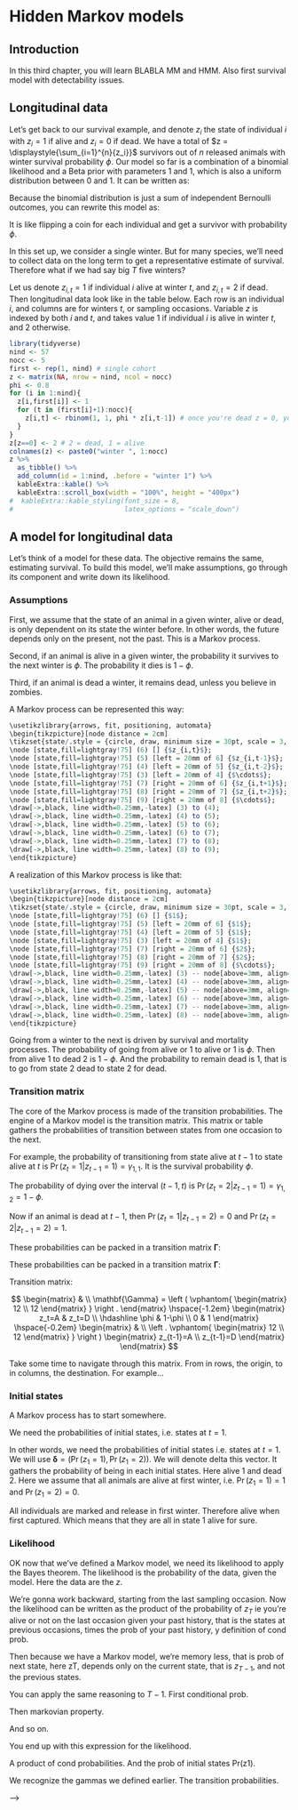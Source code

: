 # Hidden Markov models {#hmmcapturerecapture}

## Introduction

In this third chapter, you will learn BLABLA MM and HMM. Also first survival model with detectability issues.

<!-- Mettre les 3 pbs des HMM dans le chapitre et marginalisation aussi -->

## Longitudinal data

Let's get back to our survival example, and denote $z_i$ the state of individual $i$ with $z_i = 1$ if alive and $z_i = 0$ if dead. We have a total of $z = \displaystyle{\sum_{i=1}^{n}{z_i}}$ survivors out of $n$ released animals with winter survival probability $\phi$. Our model so far is a combination of a binomial likelihood and a Beta prior with parameters 1 and 1, which is also a uniform distribution between 0 and 1. It can be written as:

\begin{align*}
   z &\sim \text{Binomial}(n, \phi) &\text{[likelihood]}
   \\
  \phi &\sim \text{Beta}(1, 1) &\text{[prior for }\phi \text{]} \\
\end{align*}

Because the binomial distribution is just a sum of independent Bernoulli outcomes, you can rewrite this model as:

\begin{align*}
   z_i &\sim \text{Bernoulli}(\phi), \; i = 1, \ldots, N &\text{[likelihood]}
   \\
  \phi &\sim \text{Beta}(1, 1) &\text{[prior for }\phi \text{]} \\
\end{align*}

It is like flipping a coin for each individual and get a survivor with probability $\phi$.

In this set up, we consider a single winter. But for many species, we'll need to collect data on the long term to get a representative estimate of survival. Therefore what if we had say big $T$ five winters?

Let us denote $z_{i,t} = 1$ if individual $i$ alive at winter $t$, and $z_{i,t} = 2$ if dead. Then longitudinal data look like in the table below. Each row is an individual $i$, and columns are for winters $t$, or sampling occasions. Variable $z$ is indexed by both $i$ and $t$, and takes value 1 if individual $i$ is alive in winter $t$, and 2 otherwise.


```r
library(tidyverse)
nind <- 57
nocc <- 5
first <- rep(1, nind) # single cohort
z <- matrix(NA, nrow = nind, ncol = nocc)
phi <- 0.8
for (i in 1:nind){
  z[i,first[i]] <- 1
  for (t in (first[i]+1):nocc){
    z[i,t] <- rbinom(1, 1, phi * z[i,t-1]) # once you're dead z = 0, you remain dead
  }
}
z[z==0] <- 2 # 2 = dead, 1 = alive
colnames(z) <- paste0("winter ", 1:nocc)
z %>%
  as_tibble() %>%
  add_column(id = 1:nind, .before = "winter 1") %>%
  kableExtra::kable() %>%
  kableExtra::scroll_box(width = "100%", height = "400px")
#  kableExtra::kable_styling(font_size = 8,
#                            latex_options = "scale_down")
```

## A model for longitudinal data

Let's think of a model for these data. The objective remains the same, estimating survival. To build this model, we'll make assumptions, go through its component and write down its likelihood. 

### Assumptions

First, we assume that the state of an animal in a given winter, alive or dead, is only dependent on its state the winter before. In other words, the future depends only on the present, not the past. This is a Markov process.

Second, if an animal is alive in a given winter, the probability it survives to the next winter is $\phi$. The probability it dies is $1 - \phi$.

Third, if an animal is dead a winter, it remains dead, unless you believe in zombies.

A Markov process can be represented this way:

```r
\usetikzlibrary{arrows, fit, positioning, automata}
\begin{tikzpicture}[node distance = 2cm]
\tikzset{state/.style = {circle, draw, minimum size = 30pt, scale = 3, line width=1pt}}
\node [state,fill=lightgray!75] (6) [] {$z_{i,t}$};
\node [state,fill=lightgray!75] (5) [left = 20mm of 6] {$z_{i,t-1}$};
\node [state,fill=lightgray!75] (4) [left = 20mm of 5] {$z_{i,t-2}$};
\node [state,fill=lightgray!75] (3) [left = 20mm of 4] {$\cdots$};
\node [state,fill=lightgray!75] (7) [right = 20mm of 6] {$z_{i,t+1}$};
\node [state,fill=lightgray!75] (8) [right = 20mm of 7] {$z_{i,t+2}$};
\node [state,fill=lightgray!75] (9) [right = 20mm of 8] {$\cdots$};
\draw[->,black, line width=0.25mm,-latex] (3) to (4);
\draw[->,black, line width=0.25mm,-latex] (4) to (5);
\draw[->,black, line width=0.25mm,-latex] (5) to (6);
\draw[->,black, line width=0.25mm,-latex] (6) to (7);
\draw[->,black, line width=0.25mm,-latex] (7) to (8);
\draw[->,black, line width=0.25mm,-latex] (8) to (9);
\end{tikzpicture}
```

A realization of this Markov process is like that:

```r
\usetikzlibrary{arrows, fit, positioning, automata}
\begin{tikzpicture}[node distance = 2cm]
\tikzset{state/.style = {circle, draw, minimum size = 30pt, scale = 3, line width=1pt}}
\node [state,fill=lightgray!75] (6) [] {$1$};
\node [state,fill=lightgray!75] (5) [left = 20mm of 6] {$1$};
\node [state,fill=lightgray!75] (4) [left = 20mm of 5] {$1$};
\node [state,fill=lightgray!75] (3) [left = 20mm of 4] {$1$};
\node [state,fill=lightgray!75] (7) [right = 20mm of 6] {$2$};
\node [state,fill=lightgray!75] (8) [right = 20mm of 7] {$2$};
\node [state,fill=lightgray!75] (9) [right = 20mm of 8] {$\cdots$};
\draw[->,black, line width=0.25mm,-latex] (3) -- node[above=3mm, align=center] {\huge $\phi$} (4);
\draw[->,black, line width=0.25mm,-latex] (4) -- node[above=3mm, align=center] {\huge $\phi$} (5);
\draw[->,black, line width=0.25mm,-latex] (5) -- node[above=3mm, align=center] {\huge $\phi$} (6);
\draw[->,black, line width=0.25mm,-latex] (6) -- node[above=3mm, align=center] {\huge $1 - \phi$} (7);
\draw[->,black, line width=0.25mm,-latex] (7) -- node[above=3mm, align=center] {\huge 1} (8);
\draw[->,black, line width=0.25mm,-latex] (8) -- node[above=3mm, align=center] {\huge 1} (9);
\end{tikzpicture}
```

Going from a winter to the next is driven by survival and mortality processes. The probability of going from alive or 1 to alive or 1 is $\phi$. Then from alive 1 to dead 2 is $1 - \phi$. And the probability to remain dead is 1, that is to go from state 2 dead to state 2 for dead.

### Transition matrix

The core of the Markov process is made of the transition probabilities. The engine of a Markov model is the transition matrix. This matrix or table gathers the probabilities of transition between states from one occasion to the next.

For example, the probability of transitioning from state alive at $t-1$ to state alive at $t$ is $\Pr(z_t = 1 | z_{t-1} = 1) = \gamma_{1,1}$. It is the survival probability $\phi$.

The probability of dying over the interval $(t-1, t)$ is $\Pr(z_t = 2 | z_{t-1} = 1) = \gamma_{1,2} = 1 - \phi$.

Now if an animal is dead at $t-1$, then $\Pr(z_t = 1 | z_{t-1} = 2) = 0$ and $\Pr(z_t = 2 | z_{t-1} = 2) = 1$. 

These probabilities can be packed in a transition matrix $\mathbf{\Gamma}$:

\begin{align*}
\mathbf{\Gamma} =
\left(\begin{array}{cc}
\gamma_{1,1} & \gamma_{1,2}\\
\gamma_{2,1} & \gamma_{2,2}
\end{array}\right) =
\left(\begin{array}{cc}
\phi & 1 - \phi\\
0 & 1
\end{array}\right)
\end{align*}

These probabilities can be packed in a transition matrix $\mathbf{\Gamma}$:

Transition matrix:

$$
\begin{matrix}
& \\
\mathbf{\Gamma} =
    \left ( \vphantom{ \begin{matrix} 12 \\ 12 \end{matrix} } \right .
\end{matrix}
\hspace{-1.2em}
\begin{matrix}
    z_t=A & z_t=D \\ \hdashline
\phi & 1-\phi \\
0 & 1
\end{matrix}
\hspace{-0.2em}
\begin{matrix}
& \\
\left . \vphantom{ \begin{matrix} 12 \\ 12 \end{matrix} } \right )
    \begin{matrix}
    z_{t-1}=A \\ z_{t-1}=D
    \end{matrix}
\end{matrix}
$$

Take some time to navigate through this matrix. From in rows, the origin, to in columns, the destination. For example...

### Initial states

A Markov process has to start somewhere.

We need the probabilities of initial states, i.e. states at $t = 1$.

In other words, we need the probabilities of initial states i.e. states at $t = 1$. We will use $\mathbf{\delta} = \left(\Pr(z_1 = 1), \Pr(z_1 = 2)\right)$. We will denote delta this vector. It gathers the probability of being in each initial states. Here alive 1 and dead 2. Here we assume that all animals are alive at first winter, i.e. $\Pr(z_1 = 1) = 1$ and $\Pr(z_1 = 2) = 0$.

All individuals are marked and release in first winter. Therefore alive when first captured. Which means that they are all in state 1 alive for sure.

### Likelihood

\begin{align*}
\Pr(\mathbf{z}) &= \Pr(z_T, z_{T-1}, z_{T-2}, \ldots, z_1) \color{white}{\Pr(z_{T-1}, z_{T-2},\ldots, z_1) \Pr(z_{T-2}, \ldots, z_1)} \\
\end{align*}

OK now that we've defined a Markov model, we need its likelihood to apply the Bayes theorem. The likelihood is the probability of the data, given the model. Here the data are the $z$.

\begin{align*}
\Pr(\mathbf{z}) &= \Pr(z_T, z_{T-1}, z_{T-2}, \ldots, z_1) \color{white}{\Pr(z_{T-1}, z_{T-2},\ldots, z_1) \Pr(z_{T-2}, \ldots, z_1)}\\
                &= \Pr(z_T | z_{T-1}, z_{T-2},\ldots, z_1) \Pr(z_{T-1}, z_{T-2},\ldots, z_1) \\
\end{align*}

We're gonna work backward, starting from the last sampling occasion. Now the likelihood can be written as the product of the probability of $z_T$ ie you're alive or not on the last occasion given your past history, that is the states at previous occasions, times the prob of your past history, y definition of cond prob.

\begin{align*}
\Pr(\mathbf{z}) &= \Pr(z_T, z_{T-1}, z_{T-2}, \ldots, z_1) \color{white}{\Pr(z_{T-1}, z_{T-2},\ldots, z_1) \Pr(z_{T-2}, \ldots, z_1)}\\
                &= \Pr(z_T | z_{T-1}, z_{T-2},\ldots, z_1) \Pr(z_{T-1}, z_{T-2},\ldots, z_1) \\
                &= \Pr(z_T | z_{T-1}) \Pr(z_{T-1}, z_{T-2},\ldots, z_1) \\
\end{align*}

Then because we have a Markov model, we're memory less, that is prob of next state, here zT, depends only on the current state, that is $z_{T-1}$, and not the previous states.

\begin{align*}
\Pr(\mathbf{z}) &= \Pr(z_T, z_{T-1}, z_{T-2}, \ldots, z_1) \color{white}{\Pr(z_{T-1}, z_{T-2},\ldots, z_1) \Pr(z_{T-2}, \ldots, z_1)}\\
                &= \Pr(z_T | z_{T-1}, z_{T-2},\ldots, z_1) \Pr(z_{T-1}, z_{T-2},\ldots, z_1) \\
                &= \Pr(z_T | z_{T-1}) \Pr(z_{T-1}, z_{T-2},\ldots, z_1) \\
                &= \Pr(z_T | z_{T-1}) \Pr(z_{T-1} | z_{T-2}, \ldots, z_1) \Pr(z_{T-2}, \ldots, z_1)\\
\end{align*}

You can apply the same reasoning to $T-1$. First conditional prob.

\begin{align*}
\Pr(\mathbf{z}) &= \Pr(z_T, z_{T-1}, z_{T-2}, \ldots, z_1) \color{white}{\Pr(z_{T-1}, z_{T-2},\ldots, z_1) \Pr(z_{T-2}, \ldots, z_1)}\\
                &= \Pr(z_T | z_{T-1}, z_{T-2},\ldots, z_1) \Pr(z_{T-1}, z_{T-2},\ldots, z_1) \\
                &= \Pr(z_T | z_{T-1}) \Pr(z_{T-1}, z_{T-2},\ldots, z_1) \\
                &= \Pr(z_T | z_{T-1}) \Pr(z_{T-1} | z_{T-2}, \ldots, z_1) \Pr(z_{T-2}, \ldots, z_1)\\
                &= \Pr(z_T | z_{T-1}) \Pr(z_{T-1} | z_{T-2}) \Pr(z_{T-2}, \ldots, z_1)\\
\end{align*}

Then markovian property.

\begin{align*}
\Pr(\mathbf{z}) &= \Pr(z_T, z_{T-1}, z_{T-2}, \ldots, z_1) \color{white}{\Pr(z_{T-1}, z_{T-2},\ldots, z_1) \Pr(z_{T-2}, \ldots, z_1)}\\
                &= \Pr(z_T | z_{T-1}, z_{T-2},\ldots, z_1) \Pr(z_{T-1}, z_{T-2},\ldots, z_1) \\
                &= \Pr(z_T | z_{T-1}) \Pr(z_{T-1}, z_{T-2},\ldots, z_1) \\
                &= \Pr(z_T | z_{T-1}) \Pr(z_{T-1} | z_{T-2}, \ldots, z_1) \Pr(z_{T-2}, \ldots, z_1)\\
                &= \Pr(z_T | z_{T-1}) \Pr(z_{T-1} | z_{T-2}) \Pr(z_{T-2}, \ldots, z_1)\\
                &= \ldots \\
\end{align*}

And so on.

\begin{align*}
\Pr(\mathbf{z}) &= \Pr(z_T, z_{T-1}, z_{T-2}, \ldots, z_1) \color{white}{\Pr(z_{T-1}, z_{T-2},\ldots, z_1) \Pr(z_{T-2}, \ldots, z_1)}\\
                &= \Pr(z_T | z_{T-1}, z_{T-2},\ldots, z_1) \Pr(z_{T-1}, z_{T-2},\ldots, z_1) \\
                &= \Pr(z_T | z_{T-1}) \Pr(z_{T-1}, z_{T-2},\ldots, z_1) \\
                &= \Pr(z_T | z_{T-1}) \Pr(z_{T-1} | z_{T-2}, \ldots, z_1) \Pr(z_{T-2}, \ldots, z_1)\\
                &= \Pr(z_T | z_{T-1}) \Pr(z_{T-1} | z_{T-2}) \Pr(z_{T-2}, \ldots, z_1)\\
                &= \ldots \\
                &= \Pr(z_T | z_{T-1}) \Pr(z_{T-1} | z_{T-2}) \ldots \Pr(z_{2} | z_{1}) \Pr(z_{1})\\
\end{align*}

You end up with this expression for the likelihood.


\begin{align*}
\Pr(\mathbf{z}) &= \Pr(z_T, z_{T-1}, z_{T-2}, \ldots, z_1) \color{white}{\Pr(z_{T-1}, z_{T-2},\ldots, z_1) \Pr(z_{T-2}, \ldots, z_1)}\\
                &= \Pr(z_T | z_{T-1}, z_{T-2},\ldots, z_1) \Pr(z_{T-1}, z_{T-2},\ldots, z_1) \\
                &= \Pr(z_T | z_{T-1}) \Pr(z_{T-1}, z_{T-2},\ldots, z_1) \\
                &= \Pr(z_T | z_{T-1}) \Pr(z_{T-1} | z_{T-2}, \ldots, z_1) \Pr(z_{T-2}, \ldots, z_1)\\
                &= \Pr(z_T | z_{T-1}) \Pr(z_{T-1} | z_{T-2}) \Pr(z_{T-2}, \ldots, z_1)\\
                &= \ldots \\
                &= \Pr(z_T | z_{T-1}) \Pr(z_{T-1} | z_{T-2}) \ldots \Pr(z_{2} | z_{1}) \Pr(z_{1})\\
                &= \Pr(z_{1}) \prod_{t=2}^T{\Pr(z_{t} | z_{t-1})}\\
\end{align*}

A product of cond probabilities. And the prob of initial states Pr(z1).

\begin{align*}
\Pr(\mathbf{z}) &= \Pr(z_T, z_{T-1}, z_{T-2}, \ldots, z_1) \color{white}{\Pr(z_{T-1}, z_{T-2},\ldots, z_1) \Pr(z_{T-2}, \ldots, z_1)}\\
                &= \Pr(z_T | z_{T-1}, z_{T-2},\ldots, z_1) \Pr(z_{T-1}, z_{T-2},\ldots, z_1) \\
                &= \Pr(z_T | z_{T-1}) \Pr(z_{T-1}, z_{T-2},\ldots, z_1) \\
                &= \Pr(z_T | z_{T-1}) \Pr(z_{T-1} | z_{T-2}, \ldots, z_1) \Pr(z_{T-2}, \ldots, z_1)\\
                &= \Pr(z_T | z_{T-1}) \Pr(z_{T-1} | z_{T-2}) \Pr(z_{T-2}, \ldots, z_1)\\
                &= \ldots \\
                &= \Pr(z_T | z_{T-1}) \Pr(z_{T-1} | z_{T-2}) \ldots \Pr(z_{2} | z_{1}) \Pr(z_{1})\\
                &= \Pr(z_{1}) \prod_{t=2}^T{\Pr(z_{t} | z_{t-1})}\\
                &= \Pr(z_{1}) \prod_{t=2}^T{\gamma_{z_{t-1},z_{t}}}\\
\end{align*}

We recognize the gammas we defined earlier. The transition probabilities.


<!-- ## Matrix formulation of the likelihood -->

<!-- \begin{align*} -->
<!-- \Pr(\mathbf{z}) &= \Pr(z_T, z_{T-1}, z_{T-2}, \ldots, z_1) \color{white}{\Pr(z_{T-1}, z_{T-2},\ldots, z_1) \Pr(z_{T-2}, \ldots, z_1)}\\ -->
<!--                 &= \Pr(z_{1}) \prod_{t=2}^T{\gamma_{z_{t-1},z_{t}}}\\ -->
<!--                 &= \mathbf{\delta} \; \mathbf{\Gamma} \cdots \mathbf{\Gamma} -->
<!-- \end{align*} -->


<!-- ## Example -->

<!-- + Let's assume an animal is alive, alive then dies. -->

<!-- + I realise these calculations are a bit difficult to follow. -->
<!-- + Let's take an example. -->

<!-- + We have $\mathbf{z} = (1, 1, 2)$. What is the contribution of this animal to the likelihood? -->

<!-- + We have $\mathbf{z} = (1, 1, 2)$. What is the contribution of this animal to the likelihood? -->
<!-- + Let's apply the formula we have just derived. -->

<!-- \begin{align*} -->
<!-- \Pr(\mathbf{z} = (1, 1, 2)) &= \Pr(z_1 = 1) \; \gamma_{z_{1} = 1, z_{2} = 1} \; \gamma_{z_{2} = 1, z_{3} = 2}\\ -->
<!--                             &= 1 \; \phi \; (1 - \phi). -->
<!-- \end{align*} -->

<!-- + The prob of having the sequence alive, alive and dead is -->
<!-- + The prob of being alive first, the to stay alive, then to die. -->
<!-- + The prob of being alive at first occasion being 1, we have that the contribution of this individual to the likelihood is phi times 1 - phi. -->

<!-- + Remember: -->

<!-- \begin{align*} -->
<!-- \mathbf{\Gamma} = -->
<!-- \left(\begin{array}{cc} -->
<!-- \gamma_{1,1} & \gamma_{1,2}\\ -->
<!-- \gamma_{2,1} & \gamma_{2,2} -->
<!-- \end{array}\right) = -->
<!-- \left(\begin{array}{cc} -->
<!-- \phi & 1 - \phi\\ -->
<!-- 0 & 1 -->
<!-- \end{array}\right) -->
<!-- \end{align*} -->

<!-- ## Our model -->

<!-- \begin{align*} -->
<!--    z_1 &\sim \text{Multinomial}(1, \delta) &\text{[likelihood, }t = 1 \text{]}\\ -->
<!--    \color{white}{z_t | z_{t-1}} & \color{white}{\sim} \color{white}{\text{Multinomial}(1, \gamma_{z_{t-1},z_{t}})} & \color{white}{\text{[likelihood, }t > 1 \text{]}}\\ -->
<!--   \color{white}{\phi} & \color{white}{\sim} \color{white}{\text{Beta}(1, 1)} & \color{white}{\text{[prior for }\phi \text{]}} \\ -->
<!-- \end{align*} -->

<!-- + OK let's wrap it up. -->
<!-- + Our model so far is that one. -->

<!-- + Initial state is multinomial with one trial, and probability delta. -->
<!-- + That is you have a dice with two faces, a coin, and you have some prob to be alive, and 1 - that prob to be dead. + Of course, it you want your Markov chain to start, you'd better say it's alive so that delta is just (1,0). -->

<!-- ## Our model -->

<!-- \begin{align*} -->
<!--    z_1 &\sim \text{Multinomial}(1, \delta) &\text{[likelihood, }t = 1 \text{]}\\ -->
<!--    \color{white}{z_t | z_{t-1}} & \color{white}{\sim} \color{white}{\text{Multinomial}(1, \gamma_{z_{t-1},z_{t}})} & \color{white}{\text{[likelihood, }t > 1 \text{]}}\\ -->
<!--   \phi &\sim \text{Beta}(1, 1) &\text{[prior for }\phi \text{]} \\ -->
<!-- \end{align*} -->

<!-- + We also need a prior on survival. -->
<!-- + As usual we take a uniform distribution between 0 and 1, or a beta with parameters 1 and 1. -->

<!-- \begin{align*} -->
<!--    z_1 &\sim \text{Multinomial}(1, \delta) &\text{[likelihood, }t = 1 \text{]}\\ -->
<!--    z_t | z_{t-1} &\sim \text{Multinomial}(1, \gamma_{z_{t-1},z_{t}}) &\text{[likelihood, }t > 1 \text{]}\\ -->
<!--   \phi &\sim \text{Beta}(1, 1) &\text{[prior for }\phi \text{]} \\ -->
<!-- \end{align*} -->


<!-- + Now the main part is the dynamic of the states. -->
<!-- + Our state at t depends only on your state at t-1, and it is a multinomial random variable, with one trial. -->
<!-- + And the probabilities are given by the rows of the transition matrix. -->

<!-- \begin{align*} -->
<!--    z_1 &\sim \text{Multinomial}(1, \delta) &\text{[likelihood, }t = 1 \text{]}\\ -->
<!--    z_t | z_{t-1} &\sim \text{Multinomial}(1, \gamma_{z_{t-1},z_{t}}) &\text{[likelihood, }t > 1 \text{]}\\ -->
<!--   \phi &\sim \text{Beta}(1, 1) &\text{[prior for }\phi \text{]} \\ -->
<!-- \end{align*} -->

<!-- \begin{align*} -->
<!-- \mathbf{\Gamma} = -->
<!-- \left(\begin{array}{cc} -->
<!-- \color{blue}{\phi} & \color{blue}{1 - \phi}\\ -->
<!-- 0 & 1 -->
<!-- \end{array}\right) -->
<!-- \end{align*} -->

<!-- $$\color{blue}{\gamma_{z_{t-1} = 1,z_{t}} = (\phi, 1-\phi)}$$ -->

<!-- + If z at t-1 is alive, it is the first row, that is phi and 1-phi. -->

<!-- \begin{align*} -->
<!--    z_1 &\sim \text{Multinomial}(1, \delta) &\text{[likelihood, }t = 1 \text{]}\\ -->
<!--    z_t | z_{t-1} &\sim \text{Multinomial}(1, \gamma_{z_{t-1},z_{t}}) &\text{[likelihood, }t > 1 \text{]}\\ -->
<!--   \phi &\sim \text{Beta}(1, 1) &\text{[prior for }\phi \text{]} \\ -->
<!-- \end{align*} -->

<!-- \begin{align*} -->
<!-- \mathbf{\Gamma} = -->
<!-- \left(\begin{array}{cc} -->
<!-- \phi & 1 - \phi\\ -->
<!-- \color{blue}{0} & \color{blue}{1} -->
<!-- \end{array}\right) -->
<!-- \end{align*} -->

<!-- $$\color{blue}{\gamma_{z_{t-1} = 2,z_{t}} = (0, 1)}$$ -->

<!-- + Otherwise, if z at t-1 is dead that is 2, then it is the second row of gamma, 0 and 1. -->
<!-- + If dead you remain dead. -->

<!-- ## Nimble implementation -->

<!-- + In Nimble, we will use the categorical distribution `dcat()`. -->

<!-- + The categorical distribution is a multinomial distribution with a single draw. -->


<!-- ```{r} -->
<!-- nimble::rcat(n = 20, prob = c(0.1, 0.3, 0.6)) -->
<!-- ``` -->

<!-- ```{r} -->
<!-- nimble::rcat(n = 20, prob = c(0.1, 0.1, 0.4, 0.2, 0.2)) -->
<!-- ``` -->

<!-- https://en.wikipedia.org/wiki/Categorical_distribution -->

<!-- The categorical distribution is the generalization of the Bernoulli distribution for a categorical random variable, i.e. for a discrete variable with more than two possible outcomes, such as the roll of a dice. On the other hand, the categorical distribution is a special case of the multinomial distribution, in that it gives the probabilities of potential outcomes of a single drawing rather than multiple drawings. -->

<!-- ## Nimble code -->

<!-- ```{r} -->
<!-- markov.survival <- nimbleCode({ -->
<!--   phi ~ dunif(0, 1) # prior -->
<!--   gamma[1,1] <- phi      # Pr(alive t -> alive t+1) -->
<!--   gamma[1,2] <- 1 - phi  # Pr(alive t -> dead t+1) -->
<!--   gamma[2,1] <- 0        # Pr(dead t -> alive t+1) -->
<!--   gamma[2,2] <- 1        # Pr(dead t -> dead t+1) -->
<!--   delta[1] <- 1          # Pr(alive t = 1) = 1 -->
<!--   delta[2] <- 0          # Pr(dead t = 1) = 0 -->
<!--   # likelihood -->
<!--   for (i in 1:N){ -->
<!--     z[i,1] ~ dcat(delta[1:2]) -->
<!--     for (j in 2:T){ -->
<!--       z[i,j] ~ dcat(gamma[z[i,j-1], 1:2]) -->
<!--     } -->
<!--   }}) -->
<!-- ``` -->

<!-- ## Note -->

<!-- + Vector $\delta$ is used as a placeholder for more complex models to come in Class 7. -->

<!-- + Here, you could write `z[i,1] <- 1`. -->

<!-- ## Nimble awesomness -->

<!-- You should be able to define vectors and matrices like you do in `R`. -->

<!-- ```{r, eval = FALSE} -->
<!-- markov.survival <- nimbleCode({ -->
<!--   phi ~ dunif(0, 1) # prior -->
<!--   gamma[1:2,1:2] <- matrix( c(phi, 0, 1 - phi, 1), nrow = 2) #<< -->
<!--   delta[1:2] <- c(1, 0) #<< -->
<!--   # likelihood -->
<!--   for (i in 1:N){ -->
<!--     z[i,1] ~ dcat(delta[1:2]) -->
<!--     for (j in 2:T){ -->
<!--       z[i,j] ~ dcat(gamma[z[i,j-1], 1:2]) -->
<!--     } -->
<!--   }}) -->
<!-- ``` -->


<!-- ## Constants and data -->

<!-- ```{r} -->
<!-- my.constants <- list(N = 57, T = 5) -->
<!-- my.constants -->

<!-- my.data <- list(z = z) -->
<!-- ``` -->

<!-- ## Initial values -->

<!-- ```{r} -->
<!-- initial.values <- function() list(phi = runif(1,0,1)) -->
<!-- initial.values() -->
<!-- ``` -->

<!-- ## Parameters to monitor -->

<!-- ```{r} -->
<!-- parameters.to.save <- c("phi") -->
<!-- parameters.to.save -->
<!-- ``` -->

<!-- ## MCMC details -->

<!-- ```{r} -->
<!-- n.iter <- 5000 -->
<!-- n.burnin <- 1000 -->
<!-- n.chains <- 2 -->
<!-- ``` -->

<!-- ## Run Nimble -->
<!-- ```{r, message=FALSE, cache = TRUE} -->
<!-- mcmc.output <- nimbleMCMC(code = markov.survival, -->
<!--                           constants = my.constants, -->
<!--                           data = my.data, -->
<!--                           inits = initial.values, -->
<!--                           monitors = parameters.to.save, -->
<!--                           niter = n.iter, -->
<!--                           nburnin = n.burnin, -->
<!--                           nchains = n.chains) -->
<!-- ``` -->

<!-- ```{r, message=FALSE, echo = FALSE, cache = TRUE} -->
<!-- mcmc.output <- nimbleMCMC(code = markov.survival, -->
<!--                           constants = my.constants, -->
<!--                           data = my.data, -->
<!--                           inits = initial.values, -->
<!--                           monitors = parameters.to.save, -->
<!--                           niter = n.iter, -->
<!--                           nburnin = n.burnin, -->
<!--                           nchains = n.chains, -->
<!--                           progressBar = FALSE) -->
<!-- ``` -->

<!-- ## Posterior distribution of survival -->

<!-- ```{r} -->
<!-- library(MCMCvis) -->
<!-- MCMCsummary(mcmc.output, round = 2) -->
<!-- ``` -->

<!-- + Posterior mean and median are close to $0.8$. -->

<!-- + Cool! The data was simulated, with (true) survival $\phi = 0.8$. -->

<!-- ## Unfortunately, this is the data we wish we had. -->

<!-- ## In real life -->

<!-- + Animals cannot be monitored exhaustively, like humans in a medical trial. -->

<!-- + Animals are captured, marked or identified then released alive. -->

<!-- + Then, these animals may be detected again, or go undetected <span>&#8212;</span> **capture-recapture** -->

<!-- + Whenever animals go undetected, it might be that they were alive but missed, or because they were dead and therefore could not be detected <span>&#8212;</span> **imperfect detection**. -->

<!-- <https://www.youtube.com/embed/tyX79mPm2xY> -->

<!-- + Whenever animals go undetected, it might be that they were alive but missed, or because they were dead and therefore could not be detected <span>&#8212;</span> **imperfect detection**. -->

<!-- + The Markov process for survival is only partially observed <span>&#8212;</span> **hidden Markov models**. -->

<!-- ## The truth is in $z$ -->

<!-- ```{r echo = FALSE} -->
<!-- z %>% -->
<!--   as_tibble() %>% -->
<!--   add_column(id = 1:nind, .before = "winter 1") %>% -->
<!--   kableExtra::kable() %>% -->
<!--   kableExtra::scroll_box(width = "100%", height = "300px") -->
<!-- ``` -->

<!-- + Unfortunately, we have only partial access to $z$. -->

<!-- + We do observe $y$ the detections and non-detections. -->

<!-- + How are $z$ and $y$ connected? -->

<!-- ## Dead animals go undetected -->

<!-- + When an animal is dead i.e. $z = 2$, it cannot be detected, therefore $y = 0$. -->

<!-- ```{r echo = FALSE} -->
<!-- z %>% -->
<!--   as_tibble() %>% -->
<!--   replace(. == 2, 0) %>% -->
<!--   add_column(id = 1:nind, .before = "winter 1") %>% -->
<!--   kableExtra::kable() %>% -->
<!--   kableExtra::scroll_box(width = "100%", height = "300px") -->
<!-- ``` -->

<!-- ## Alive animals may be detected or not -->

<!-- + If animal is alive $z = 1$, it is detected $y = 1$ w/ prob $p$ or not $y = 0$ w/ prob $1-p$. -->

<!-- + Before **first** detection, we know nothing, and we proceed conditional on it. -->

<!-- ```{r echo = FALSE} -->
<!-- p <- 0.6 -->
<!-- y <- z -->
<!-- y[z==2] <- 0 -->
<!-- y[y==1] <- rbinom(n = sum(y==1), 1, p) -->
<!-- nobs <- sum(apply(y,1,sum) != 0) -->
<!-- y <- y[apply(y,1,sum) !=0, ] -->
<!-- first <- apply(y, 1, function(x) min(which(x !=0))) -->
<!-- for (i in 1:nobs){ -->
<!--   if(first[i] > 1) y[i, 1:(first[i]-1)] <- NA -->
<!-- } -->
<!-- y %>% -->
<!--   as_tibble() %>% -->
<!--   add_column(id = 1:nobs, .before = "winter 1") %>% -->
<!--   kableExtra::kable() %>% -->
<!--   kableExtra::scroll_box(width = "100%", height = "300px") -->
<!-- ``` -->

<!-- + Compare with previous table -->
<!-- + Some 1s have become 0s. -->

<!-- + This table $y$ is what we observe in real life. -->

<!-- + To make the connection between the observations, the y, and the true states, the z -->
<!-- + We need to describe how observations are made from the states -->

<!-- ## Observation matrix -->

<!-- + The observation probabilities can be packed in an observation matrix $\mathbf{\Omega}$. -->

<!-- + In rows: the states alive $z = 1$ and dead $z = 2$. -->

<!-- + In columns: the observations non-detected $y = 1$ and detected $y = 2$ (previously coded 0 and 1 respectively). -->

<!-- \begin{align*} -->
<!-- \mathbf{\Omega} = -->
<!-- \left(\begin{array}{cc} -->
<!-- \omega_{1,1} & \omega_{1,2}\\ -->
<!-- \omega_{2,1} & \omega_{2,2} -->
<!-- \end{array}\right) = -->
<!-- \left(\begin{array}{cc} -->
<!-- 1 - p & p\\ -->
<!-- 1 & 0 -->
<!-- \end{array}\right) -->
<!-- \end{align*} -->

<!-- Observation matrix: -->

<!-- $$ -->
<!-- \begin{matrix} -->
<!-- & \\ -->
<!-- \mathbf{\Omega} = -->
<!--     \left ( \vphantom{ \begin{matrix} 12 \\ 12 \end{matrix} } \right . -->
<!-- \end{matrix} -->
<!-- \hspace{-1.2em} -->
<!-- \begin{matrix} -->
<!--     y_t=1 & y_t=2 \\ \hdashline -->
<!-- 1 - p & p\\ -->
<!-- 1 & 0\\ -->
<!-- \end{matrix} -->
<!-- \hspace{-0.2em} -->
<!-- \begin{matrix} -->
<!-- & \\ -->
<!-- \left . \vphantom{ \begin{matrix} 12 \\ 12 \end{matrix} } \right ) -->
<!--     \begin{matrix} -->
<!--     z_{t}=A \\ z_{t}=D -->
<!--     \end{matrix} -->
<!-- \end{matrix} -->
<!-- $$ -->

<!-- ## Markov model -->

<!-- ```{r, engine = 'tikz', echo = FALSE} -->
<!-- \usetikzlibrary{arrows, fit, positioning, automata} -->
<!-- \begin{tikzpicture}[node distance = 2cm] -->
<!-- \tikzset{state/.style = {circle, draw, minimum size = 30pt, scale = 3, line width=1pt}} -->
<!-- \node [state,fill=lightgray!75] (6) [] {$z_{t}$}; -->
<!-- \node [state,fill=lightgray!75] (5) [left = 20mm of 6] {$z_{t-1}$}; -->
<!-- \node [state,fill=lightgray!75] (4) [left = 20mm of 5] {$z_{t-2}$}; -->
<!-- \node [state,fill=lightgray!75] (3) [left = 20mm of 4] {$\cdots$}; -->
<!-- \node [state,fill=lightgray!75] (7) [right = 20mm of 6] {$z_{t+1}$}; -->
<!-- \node [state,fill=lightgray!75] (8) [right = 20mm of 7] {$z_{t+2}$}; -->
<!-- \node [state,fill=lightgray!75] (9) [right = 20mm of 8] {$\cdots$}; -->
<!-- \draw[->,black, line width=0.25mm,-latex] (3) to (4); -->
<!-- \draw[->,black, line width=0.25mm,-latex] (4) to (5); -->
<!-- \draw[->,black, line width=0.25mm,-latex] (5) to (6); -->
<!-- \draw[->,black, line width=0.25mm,-latex] (6) to (7); -->
<!-- \draw[->,black, line width=0.25mm,-latex] (7) to (8); -->
<!-- \draw[->,black, line width=0.25mm,-latex] (8) to (9); -->
<!-- \end{tikzpicture} -->
<!-- ``` -->

<!-- + States $z$ are in gray. -->

<!-- + Remember the graphical repres of a Markov model. -->

<!-- ## Hidden Markov model -->

<!-- ```{r, engine = 'tikz', echo = FALSE} -->
<!-- \usetikzlibrary{arrows, fit, positioning, automata} -->
<!-- \begin{tikzpicture}[node distance = 2cm] -->
<!-- \tikzset{state/.style = {circle, draw, minimum size = 30pt, scale = 3, line width=1pt}} -->
<!-- \node [state,fill=lightgray!75] (6) [] {$z_{t}$}; -->
<!-- \node [state,fill=lightgray!75] (5) [left = 20mm of 6] {$z_{t-1}$}; -->
<!-- \node [state,fill=lightgray!75] (4) [left = 20mm of 5] {$z_{t-2}$}; -->
<!-- \node [state,fill=lightgray!75] (3) [left = 20mm of 4] {$\cdots$}; -->
<!-- \node [state,fill=lightgray!75] (7) [right = 20mm of 6] {$z_{t+1}$}; -->
<!-- \node [state,fill=lightgray!75] (8) [right = 20mm of 7] {$z_{t+2}$}; -->
<!-- \node [state,fill=lightgray!75] (9) [right = 20mm of 8] {$\cdots$}; -->
<!-- \node [state,fill=white] (16) [above = 20mm of 6] {$y_{t}$}; -->
<!-- \node [state,fill=white] (15) [above = 20mm of 5] {$y_{t-1}$}; -->
<!-- \node [state,fill=white] (14) [above = 20mm of 4] {$y_{t-2}$}; -->
<!-- \node [state,fill=white] (17) [above = 20mm of 7] {$y_{t+1}$}; -->
<!-- \node [state,fill=white] (18) [above = 20mm of 8] {$y_{t+2}$}; -->
<!-- \draw[->,black, line width=0.25mm,-latex] (3) to (4); -->
<!-- \draw[->,black, line width=0.25mm,-latex] (4) to (5); -->
<!-- \draw[->,black, line width=0.25mm,-latex] (5) to (6); -->
<!-- \draw[->,black, line width=0.25mm,-latex] (6) to (7); -->
<!-- \draw[->,black, line width=0.25mm,-latex] (7) to (8); -->
<!-- \draw[->,black, line width=0.25mm,-latex] (8) to (9); -->
<!-- \draw[->,black, line width=0.25mm,-latex] (4) to (14); -->
<!-- \draw[->,black, line width=0.25mm,-latex] (5) to (15); -->
<!-- \draw[->,black, line width=0.25mm,-latex] (6) to (16); -->
<!-- \draw[->,black, line width=0.25mm,-latex] (7) to (17); -->
<!-- \draw[->,black, line width=0.25mm,-latex] (8) to (18); -->
<!-- \end{tikzpicture} -->
<!-- ``` -->

<!-- + States $z$ are in gray. -->

<!-- + Observations $y$ are in white. -->

<!-- + A hidden Markov model is just two time series. -->
<!-- + One for the states with a Markovian property. -->
<!-- + The other of observations generated from the states. -->
<!-- + Run in parallel. -->

<!-- ## Hidden Markov model for survival -->

<!-- ```{r, engine = 'tikz', echo = FALSE} -->
<!-- \usetikzlibrary{arrows, fit, positioning, automata} -->
<!-- \begin{tikzpicture}[node distance = 2cm] -->
<!-- \tikzset{state/.style = {circle, draw, minimum size = 30pt, scale = 3, line width=1pt}} -->
<!-- \node [state,fill=lightgray!75] (6) [] {$1$}; -->
<!-- \node [state,fill=lightgray!75] (5) [left = 20mm of 6] {$1$}; -->
<!-- \node [state,fill=lightgray!75] (4) [left = 20mm of 5] {$1$}; -->
<!-- \node [state,fill=lightgray!75] (3) [left = 20mm of 4] {$1$}; -->
<!-- \node [state,fill=lightgray!75] (7) [right = 20mm of 6] {$2$}; -->
<!-- \node [state,fill=lightgray!75] (8) [right = 20mm of 7] {$2$}; -->
<!-- \node [state,fill=lightgray!75] (9) [right = 20mm of 8] {$\cdots$}; -->
<!-- \node [state,fill=white] (16) [above = 20mm of 6] {$1$}; -->
<!-- \node [state,fill=white] (15) [above = 20mm of 5] {$2$}; -->
<!-- \node [state,fill=white] (14) [above = 20mm of 4] {$1$}; -->
<!-- \node [state,fill=white] (17) [above = 20mm of 7] {$1$}; -->
<!-- \node [state,fill=white] (18) [above = 20mm of 8] {$1$}; -->
<!-- \draw[->,black, line width=0.25mm,-latex] (3) -- node[above=3mm, align=center] {\huge $\varphi$} (4); -->
<!-- \draw[->,black, line width=0.25mm,-latex] (4) -- node[above=3mm, align=center] {\huge $\varphi$} (5); -->
<!-- \draw[->,black, line width=0.25mm,-latex] (5) -- node[above=3mm, align=center] {\huge $\varphi$} (6); -->
<!-- \draw[->,black, line width=0.25mm,-latex] (6) -- node[above=3mm, align=center] {\huge $1 - \varphi$} (7); -->
<!-- \draw[->,black, line width=0.25mm,-latex] (7) -- node[above=3mm, align=center] {\huge $1$} (8); -->
<!-- \draw[->,black, line width=0.25mm,-latex] (8) -- node[above=3mm, align=center] {\huge $1$} (9); -->
<!-- \draw[->,black, line width=0.25mm,-latex] (4) -- node[left=3mm, align=center] {\huge $1 - p$} (14); -->
<!-- \draw[->,black, line width=0.25mm,-latex] (5) -- node[left=3mm, align=center] {\huge $p$} (15); -->
<!-- \draw[->,black, line width=0.25mm,-latex] (6) -- node[left=3mm, align=center] {\huge $1 - p$} (16); -->
<!-- \draw[->,black, line width=0.25mm,-latex] (7) -- node[left=3mm, align=center] {\huge $1$} (17); -->
<!-- \draw[->,black, line width=0.25mm,-latex] (8) -- node[left=3mm, align=center] {\huge $1$} (18); -->
<!-- \end{tikzpicture} -->
<!-- ``` -->

<!-- + For states (in gray), $z = 1$ is alive, $z = 2$ is dead. -->

<!-- + For observations (in white), $y = 1$ is non-detected, $y = 2$ is detected -->

<!-- + Now add the states alive and dead, 1 and 2s. -->
<!-- + The observations, non-detected and detected, 1 and 2s. -->
<!-- + And the parameters, phi for transition from 1 to 1. -->
<!-- + And p for prob of y being 2 detected given z is 1 alive. -->

<!-- ## HMM likelihood -->

<!-- + Using the formula of total probability, then the likelihood of a Markov chain: -->

<!-- \begin{align*} -->
<!-- \Pr(\mathbf{y}) &= \Pr(y_1, y_{2}, \ldots, y_T)\\ -->
<!--                 &= \sum_{z_1} \cdots \sum_{z_T} \Pr(y_1, y_{2}, \ldots, y_T | z_1, z_{2}, \ldots, z_T) \Pr(z_1, z_{2}, \ldots, z_T)\\ -->
<!--                 &= \sum_{z_1} \cdots \sum_{z_T} \left(\prod_{t=1}^T{\omega_{z_{t}, y_t}}\right) \left(\Pr(z_{1}) \prod_{t=2}^T{\gamma_{z_{t-1},z_{t}}}\right)\\ -->
<!-- \end{align*} -->

<!-- + What is the likelihood of a HMM. -->
<!-- + The thing here is that we don't know the states. -->
<!-- + So we have to go through all possibilities, and sum over the possible states. -->
<!-- + Hence these sums here. -->
<!-- + Then this term is the likelihood of a Markov chain, we saw that before. -->
<!-- + And this component are the elements of the observation matrix. -->
<!-- + The likelihood has a matrix formulation that can be useful. -->
<!-- + It is delta, initial states, then observation, then transitions, and so on. There is a vector of ones at the end to get the sum all the terms. -->

<!-- + It has a matrix formulation: -->
<!-- \begin{align*} -->
<!-- \Pr(\mathbf{y}) &= \mathbf{\delta} \; \mathbf{\Omega} \; \mathbf{\Gamma} \cdots \mathbf{\Omega} \; \mathbf{\Gamma} \; \mathbf{\Omega} \; \mathbb{1} -->
<!-- \end{align*} -->

<!-- ## Example -->

<!-- + Let assume an animal is detected, then missed. -->

<!-- + We have $\mathbf{y} = (2, 1)$. What is the contribution of this animal to the likelihood? -->

<!-- \begin{align*} -->
<!-- \Pr(\mathbf{y} = (2, 1)) &= \sum_{z_1 = 1}^2 \; \sum_{z_2 = 1}^2 w_{z_1, y_1 = 2} w_{z_2, y_2 = 1} \Pr(z_1) \gamma_{z_1, z_2} \color{white}{\Pr(z_{T-1}, z_{T-2},\ldots, z_1, z_1, z_1, z_1)}\\ -->
<!-- \end{align*} -->

<!-- ## Example -->

<!-- + Let assume an animal is detected, then missed. -->

<!-- + We have $\mathbf{y} = (2, 1)$. What is the contribution of this animal to the likelihood? -->

<!-- \begin{align*} -->
<!-- \Pr(\mathbf{y} = (2, 1)) &= \sum_{z_1 = 1}^2 \; \sum_{z_2 = 1}^2 w_{z_1, y_1 = 2} w_{z_2, y_2 = 1} \Pr(z_1) \gamma_{z_1, z_2} \color{white}{\Pr(z_{T-1}, z_{T-2},\ldots, z_1, z_1, z_1, z_1)}\\ -->
<!-- &= \sum_{z_1 = 1}^2 \left( w_{z_1, y_1 = 2} w_{z_2 = 1, y_2 = 1} \Pr(z_1) \gamma_{z_1, z_2 = 1} + w_{z_1, y_1 = 2} w_{z_2 = 2, y_2 = 1} \Pr(z_1) \gamma_{z_1, z_2 = 2} \right) \\ -->
<!-- \end{align*} -->

<!-- + Let assume an animal is detected, then missed. -->

<!-- + We have $\mathbf{y} = (2, 1)$. What is the contribution of this animal to the likelihood? -->

<!-- \begin{align*} -->
<!-- \Pr(\mathbf{y} = (2, 1)) &= \sum_{z_1 = 1}^2 \; \sum_{z_2 = 1}^2 w_{z_1, y_1 = 2} w_{z_2, y_2 = 1} \Pr(z_1) \gamma_{z_1, z_2} \color{white}{\Pr(z_{T-1}, z_{T-2},\ldots, z_1, z_1, z_1, z_1)}\\ -->
<!-- &= \sum_{z_1 = 1}^2 \left( w_{z_1, y_1 = 2} w_{z_2 = 1, y_2 = 1} \Pr(z_1) \gamma_{z_1, z_2 = 1} + w_{z_1, y_1 = 2} w_{z_2 = 2, y_2 = 1} \Pr(z_1) \gamma_{z_1, z_2 = 2} \right) \\ -->
<!-- &= w_{z_1 = 1, y_1 = 2} w_{z_2 = 1, y_2 = 1}\delta_1 \gamma_{z_1 = 1, z_2 = 1} + w_{z_1 = 1, y_1 = 2} w_{z_2 = 2, y_2 = 1} \delta_1 \gamma_{z_1 = 1, z_2 = 2} -->
<!-- \end{align*} -->

<!-- Note: $\Pr(z_1 = 1) = \delta_1 = 1$ and $\Pr(z_1 = 2) = 0$. -->

<!-- + Let assume an animal is detected, then missed. -->

<!-- + We have $\mathbf{y} = (2, 1)$. What is the contribution of this animal to the likelihood? -->

<!-- \begin{align*} -->
<!-- \Pr(\mathbf{y} = (2, 1)) &= \sum_{z_1 = 1}^2 \; \sum_{z_2 = 1}^2 w_{z_1, y_1 = 2} w_{z_2, y_2 = 1} \Pr(z_1) \gamma_{z_1, z_2} \color{white}{\Pr(z_{T-1}, z_{T-2},\ldots, z_1, z_1, z_1, z_1)}\\ -->
<!-- &= \sum_{z_1 = 1}^2 \left( w_{z_1, y_1 = 2} w_{z_2 = 1, y_2 = 1} \Pr(z_1) \gamma_{z_1, z_2 = 1} + w_{z_1, y_1 = 2} w_{z_2 = 2, y_2 = 1} \Pr(z_1) \gamma_{z_1, z_2 = 2} \right) \\ -->
<!-- &= w_{z_1 = 1, y_1 = 2} w_{z_2 = 1, y_2 = 1} \delta_1 \gamma_{z_1 = 1, z_2 = 1} + w_{z_1 = 1, y_1 = 2} w_{z_2 = 2, y_2 = 1} \delta_1 \gamma_{z_1 = 1, z_2 = 2}\\ -->
<!-- &= (1 - p) \phi + (1-\phi) -->
<!-- \end{align*} -->

<!-- Note: $w_{z_1 = 1, y_1 = 2} = \Pr(y_1 = 2 | z_1 = 1) = 1$ because we condition on first capture. -->

<!-- ## Estimating the latent states $z$ or not? -->

<!-- + Next question is, shall we estimate the latent states or not? -->

<!-- + In previous example, we got rid of the states, so that likelihood was a function of $\phi$ and $p$ only. This is the function we would maximize in a Frequentist approach. -->

<!-- + The Bayesian approach with MCMC methods allows treating the latent states as if they were parameters, and to be estimated as such. -->

<!-- + Infering the latent states $z$ can be useful to estimate prevalence, e.g. in animal epidemiology with [prevalence of a disease](https://veterinaryresearch.biomedcentral.com/articles/10.1186/1297-9716-45-39), in evolutionary ecology with [sex ratio](https://onlinelibrary.wiley.com/doi/abs/10.1002/cjs.5550360105) or in conservation biology with [prevalence of hybrids](https://onlinelibrary.wiley.com/doi/full/10.1002/ece3.4819?af=R). -->

<!-- + Estimating the latent states is costly though, and if not required, marginalisation may speed up computations. Actually, you can estimate the states afterwards (Viterbi). -->

<!-- + More about so-called marginalisation in [Yackulic et al. (2020)](https://esajournals.onlinelibrary.wiley.com/doi/abs/10.1002/eap.2112). -->

<!-- + The neat thing with Nimble is that it provides marginalised models through nimbleEcology, we'll get back to it in Class 8. -->

<!-- ## Our model -->

<!-- \begin{align*} -->
<!--    z_{\text{first}} &\sim \text{Multinomial}(1, \delta) &\text{[likelihood]}\\ -->
<!--    z_t | z_{t-1} &\sim \text{Multinomial}(1, \gamma_{z_{t-1},z_{t}}) &\text{[likelihood]}\\ -->
<!--    y_t | z_{t} &\sim \text{Multinomial}(1, \omega_{z_{t}}) &\text{[likelihood]}\\ -->
<!--   \phi &\sim \text{Beta}(1, 1) &\text{[prior for }\phi \text{]} \\ -->
<!--   p &\sim \text{Beta}(1, 1) &\text{[prior for }p \text{]} \\ -->
<!-- \end{align*} -->

<!-- + Now our model has an observation layer for the ys, conditional on the z. -->
<!-- + And we need a prior for the detection probability. -->

<!-- ## Nimble implementation -->

<!-- + How to implement this model in Nimble? -->

<!-- ## Priors -->

<!-- ```{r, echo=FALSE} -->
<!-- hmm.survival <- nimbleCode({ -->
<!--   phi ~ dunif(0, 1) # prior survival -->
<!--   p ~ dunif(0, 1) # prior detection -->
<!--   # likelihood -->
<!--   gamma[1,1] <- phi      # Pr(alive t -> alive t+1) -->
<!--   gamma[1,2] <- 1 - phi  # Pr(alive t -> dead t+1) -->
<!--   gamma[2,1] <- 0        # Pr(dead t -> alive t+1) -->
<!--   gamma[2,2] <- 1        # Pr(dead t -> dead t+1) -->
<!--   delta[1] <- 1          # Pr(alive t = 1) = 1 -->
<!--   delta[2] <- 0          # Pr(dead t = 1) = 0 -->
<!--   omega[1,1] <- 1 - p    # Pr(alive t -> non-detected t) -->
<!--   omega[1,2] <- p        # Pr(alive t -> detected t) -->
<!--   omega[2,1] <- 1        # Pr(dead t -> non-detected t) -->
<!--   omega[2,2] <- 0        # Pr(dead t -> detected t) -->
<!--   for (i in 1:N){ -->
<!--     z[i,first[i]] ~ dcat(delta[1:2]) -->
<!--     for (j in (first[i]+1):T){ -->
<!--       z[i,j] ~ dcat(gamma[z[i,j-1], 1:2]) -->
<!--       y[i,j] ~ dcat(omega[z[i,j], 1:2]) -->
<!--     } -->
<!--   } -->
<!-- }) -->
<!-- ``` -->

<!-- ```{r eval=FALSE} -->
<!-- hmm.survival <- nimbleCode({ -->
<!--   phi ~ dunif(0, 1) # prior survival -->
<!--   p ~ dunif(0, 1) # prior detection -->
<!-- ... -->
<!-- ``` -->

<!-- ## HMM ingredients -->

<!-- ```{r eval=FALSE} -->
<!-- ... -->
<!--   # parameters -->
<!--   gamma[1,1] <- phi      # Pr(alive t -> alive t+1) -->
<!--   gamma[1,2] <- 1 - phi  # Pr(alive t -> dead t+1) -->
<!--   gamma[2,1] <- 0        # Pr(dead t -> alive t+1) -->
<!--   gamma[2,2] <- 1        # Pr(dead t -> dead t+1) -->
<!--   delta[1] <- 1          # Pr(alive t = 1) = 1 -->
<!--   delta[2] <- 0          # Pr(dead t = 1) = 0 -->
<!--   omega[1,1] <- 1 - p    # Pr(alive t -> non-detected t) -->
<!--   omega[1,2] <- p        # Pr(alive t -> detected t) -->
<!--   omega[2,1] <- 1        # Pr(dead t -> non-detected t) -->
<!--   omega[2,2] <- 0        # Pr(dead t -> detected t) -->
<!-- ... -->
<!-- ``` -->

<!-- ## Likelihood -->

<!-- ```{r eval=FALSE} -->
<!-- ... -->
<!--     # likelihood -->
<!--     for (i in 1:N){ -->
<!--     z[i,first[i]] ~ dcat(delta[1:2]) -->
<!--     for (j in (first[i]+1):T){ -->
<!--       z[i,j] ~ dcat(gamma[z[i,j-1], 1:2]) -->
<!--       y[i,j] ~ dcat(omega[z[i,j], 1:2]) -->
<!--     } -->
<!--   } -->
<!-- }) -->
<!-- ``` -->

<!-- ## Constants -->

<!-- ```{r} -->
<!-- first <- apply(y, 1, function(x) min(which(x !=0))) -->
<!-- my.constants <- list(N = nrow(y), T = 5, first = first) -->
<!-- my.constants -->
<!-- ``` -->

<!-- ## Data -->

<!-- + The data are made of 0s for non-detections and 1s for detections. -->

<!-- + To use the categorical distribution, we need to code 1, 2, etc. Value 0 is not accepted. -->

<!-- + Add 1 to get the correct format $y=1$ for non-detection and $y = 2$ for detection. -->

<!-- ```{r} -->
<!-- my.data <- list(y = y + 1) -->
<!-- ``` -->

<!-- ## Initial values -->

<!-- ```{r} -->
<!-- zinits <- y + 1 # non-detection -> alive -->
<!-- zinits[zinits == 2] <- 1 # dead -> alive -->
<!-- initial.values <- function() list(phi = runif(1,0,1), -->
<!--                                   p = runif(1,0,1), -->
<!--                                   z = zinits) -->
<!-- ``` -->

<!-- ## Parameters to monitor -->

<!-- ```{r} -->
<!-- parameters.to.save <- c("phi", "p") -->
<!-- parameters.to.save -->
<!-- ``` -->

<!-- ## MCMC details -->

<!-- ```{r} -->
<!-- n.iter <- 5000 -->
<!-- n.burnin <- 1000 -->
<!-- n.chains <- 2 -->
<!-- ``` -->

<!-- ## Run Nimble -->
<!-- ```{r, message=FALSE} -->
<!-- mcmc.output <- nimbleMCMC(code = hmm.survival, -->
<!--                           constants = my.constants, -->
<!--                           data = my.data, -->
<!--                           inits = initial.values, -->
<!--                           monitors = parameters.to.save, -->
<!--                           niter = n.iter, -->
<!--                           nburnin = n.burnin, -->
<!--                           nchains = n.chains) -->
<!-- ``` -->

<!-- ```{r, message=FALSE, cache = TRUE} -->
<!-- mcmc.output <- nimbleMCMC(code = hmm.survival, -->
<!--                           constants = my.constants, -->
<!--                           data = my.data, -->
<!--                           inits = initial.values, -->
<!--                           monitors = parameters.to.save, -->
<!--                           niter = n.iter, -->
<!--                           nburnin = n.burnin, -->
<!--                           nchains = n.chains, -->
<!--                           progressBar = FALSE) -->
<!-- ``` -->

<!-- ## Posterior distribution of survival -->

<!-- ```{r} -->
<!-- library(MCMCvis) -->
<!-- MCMCsummary(mcmc.output, round = 2) -->
<!-- ``` -->

<!-- The data is simulated, with true survival $\phi = 0.8$ and detection $p = 0.6$. -->

<!-- <!-- heller_novel_2021 --> -->

<!-- ## Summary -->

<!-- + Blabla. -->

<!-- + Blabla.  -->

<!-- ## Suggested reading -->

<!-- + Zucchini, MacDonald and Langrock (2016) [Hidden Markov Models for Time Series: An Introduction Using R (2nd ed)](https://www.routledge.com/Hidden-Markov-Models-for-Time-Series-An-Introduction-Using-R-Second-Edition/Zucchini-MacDonald-Langrock/p/book/9781482253832). Chapman and Hall/CRC. -->

<!-- + McClintock, B.T., Langrock, R., Gimenez, O., Cam, E., Borchers, D.L., Glennie, R. and Patterson, T.A. (2020), [Uncovering ecological state dynamics with hidden Markov models](https://onlinelibrary.wiley.com/doi/full/10.1111/ele.13610). Ecology Letters, 23: 1878-1903. -->

<!-- +  Yackulic, C. B. Dodrill, M., Dzul, M., Sanderlin, J. S., and Reid, J. A.. (2020). [A need for speed in Bayesian population models: a practical guide to marginalizing and recovering discrete latent states](https://esajournals.onlinelibrary.wiley.com/doi/abs/10.1002/eap.2112). Ecological Applications 30:e02112. -->

<!-- + L. R. Rabiner (1989). [A tutorial on hidden Markov models and selected applications in speech recognition](https://web.ece.ucsb.edu/Faculty/Rabiner/ece259/Reprints/tutorial%20on%20hmm%20and%20applications.pdf). Proceedings of the IEEE, 77:257-286. -->


